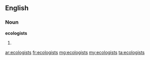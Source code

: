==English==

===Noun===
'''ecologists'''

# {{plural of|[[ecologist]]}}

[[ar:ecologists]]
[[fr:ecologists]]
[[mg:ecologists]]
[[my:ecologists]]
[[ta:ecologists]]